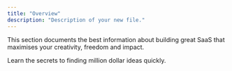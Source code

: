 ```yaml
---
title: "Overview"
description: "Description of your new file."
---
```


This section documents the best information about building great SaaS that maximises your creativity, freedom and impact.

<Card title="Finding Great Ideas" icon="sparkles" href="saas/idea-gen.mdx">
  Learn the secrets to finding million dollar ideas quickly.
</Card>
